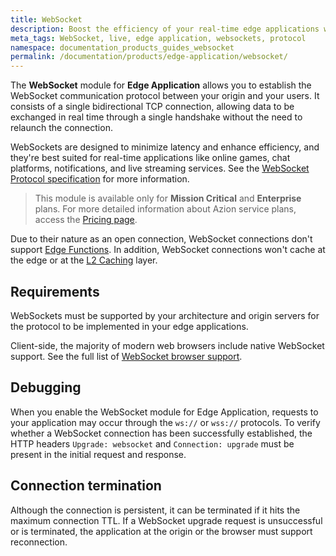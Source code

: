 ```yaml
---
title: WebSocket
description: Boost the efficiency of your real-time edge applications with the WebSocket protocol for Azion Edge Application.
meta_tags: WebSocket, live, edge application, websockets, protocol
namespace: documentation_products_guides_websocket
permalink: /documentation/products/edge-application/websocket/
---
```


The **WebSocket** module for **Edge Application** allows you to establish the WebSocket communication protocol between your origin and your users. It consists of a single bidirectional TCP connection, allowing data to be exchanged in real time through a single handshake without the need to relaunch the connection.

WebSockets are designed to minimize latency and enhance efficiency, and they're best suited for real-time applications like online games, chat platforms, notifications, and live streaming services. See the [WebSocket Protocol specification](https://datatracker.ietf.org/doc/html/rfc6455) for more information.

> This module is available only for **Mission Critical** and **Enterprise** plans. For more detailed information about Azion service plans, access the [Pricing page](https://www.azion.com/en/pricing/).

Due to their nature as an open connection, WebSocket connections don't support [Edge Functions](/en/documentation/products/edge-application/edge-functions/). In addition, WebSocket connections won't cache at the edge or at the [L2 Caching](/en/documentation/products/edge-application/l2-caching/) layer.

## Requirements

WebSockets must be supported by your architecture and origin servers for the protocol to be implemented in your edge applications.

Client-side, the majority of modern web browsers include native WebSocket support. See the full list of [WebSocket browser support](https://caniuse.com/websockets).

## Debugging

When you enable the WebSocket module for Edge Application, requests to your application may occur through the `ws://` or `wss://` protocols. To verify whether a WebSocket connection has been successfully established, the HTTP headers `Upgrade: websocket` and `Connection: upgrade` must be present in the initial request and response.

## Connection termination

Although the connection is persistent, it can be terminated if it hits the maximum connection TTL. If a WebSocket upgrade request is unsuccessful or is terminated, the application at the origin or the browser must support reconnection.
